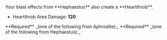 
<Boon boon={DbBoons.Duos.loveHandles}>
Your blast effects from **Hephaestus** also create a **Heartthrob**.

- Heartthrob Area Damage: **120**

</Boon>

<Callout>
  **Required** _(one of the following from Aphrodite):_
  <BoonGrid
    boons={[
      DbBoons.Aphrodite.flutterStrike,
      DbBoons.Aphrodite.flutterFlourish,
      DbBoons.Aphrodite.raptureRing,
      DbBoons.Aphrodite.passionRush,
      DbBoons.Aphrodite.glamourGain,
    ]}
  />
</Callout>

<Callout>
  **Required** _(one of the following from Hephaestus):_
  <BoonGrid
    boons={[
      DbBoons.Hephaestus.volcanicStrike,
      DbBoons.Hephaestus.volcanicFlourish,
      DbBoons.Hephaestus.smithySprint,
    ]}
  />
</Callout>
